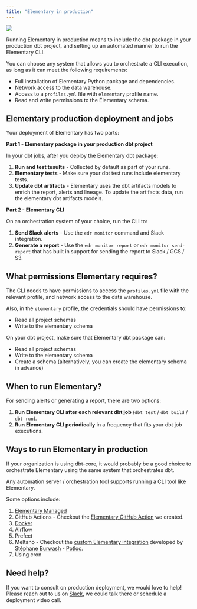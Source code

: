```yaml
---
title: "Elementary in production"
---
```



<a href="mailto:team@elementary-data.com?subject=Tell me about Elementary Managed!&body=I'm interested in learning more about the Elementary Managed private beta. Please send me further details.">
    <img src="/pics/elementary-managed-beta.png"/>
</a>

Running Elementary in production means to include the dbt package in your production dbt project, 
and setting up an automated manner to run the Elementary CLI.

You can choose any system that allows you to orchestrate a CLI execution, as long as it can meet the following requirements:
- Full installation of Elementary Python package and dependencies. 
- Network access to the data warehouse.
- Access to a `profiles.yml` file with `elementary` profile name.
- Read and write permissions to the Elementary schema.  

## Elementary production deployment and jobs 

Your deployment of Elementary has two parts:

**Part 1 - Elementary package in your production dbt project**

In your dbt jobs, after you deploy the Elementary dbt package: 
1. **Run and test tesults** - Collected by default as part of your runs.
2. **Elementary tests** - Make sure your dbt test runs include elementary tests. 
3. **Update dbt artifacts** - Elementary uses the dbt artifacts models to enrich the report, alerts and lineage. To update the artifacts data, run the elementary dbt artifacts models. 


**Part 2 - Elementary CLI**

On an orchestration system of your choice, run the CLI to:
1. **Send Slack alerts** - Use the `edr monitor` command and Slack integration.
2. **Generate a report** - Use the `edr monitor report` or `edr monitor send-report` that has built in support for sending the report to Slack / GCS / S3.


## What permissions Elementary requires?

The CLI needs to have permissions to access the `profiles.yml` file with the relevant profile, 
and network access to the data warehouse. 

Also, in the `elementary` profile, the credentials should have permissions to:
- Read all project schemas 
- Write to the elementary schema

On your dbt project, make sure that Elementary dbt package can: 
- Read all project schemas
- Write to the elementary schema
- Create a schema (alternatively, you can create the elementary schema in advance)

<Schema />

## When to run Elementary?

For sending alerts or generating a report, there are two options:

1. **Run Elementary CLI after each relevant dbt job** (`dbt test` / `dbt build` / `dbt run`).
2. **Run Elementary CLI periodically** in a frequency that fits your dbt job executions.

## Ways to run Elementary in production

If your organization is using dbt-core, it would probably be a good choice to orchestrate Elementary using the same system that orchestrates dbt.

Any automation server / orchestration tool supports running a CLI tool like Elementary.

Some options include: 

1. <a href="mailto:team@elementary-data.com?subject=Tell me about Elementary Managed!&body=I'm interested in learning more about the Elementary Managed private beta. Please send me further details.">Elementary Managed</a>
2. GitHub Actions - Checkout the [Elementary GitHub Action](https://github.com/elementary-data/run-elementary-action) we created.
3. [Docker](https://github.com/elementary-data/elementary/pkgs/container/elementary)
4. Airflow
5. Prefect
6. Meltano - Checkout the [custom Elementary integration](https://hub.meltano.com/utilities/elementary) developed by [Stéphane Burwash](https://github.com/SBurwash) - [Potloc](https://www.potloc.com/). 
7. Using cron

## Need help?

If you want to consult on production deployment, we would love to help!  
Please reach out to us on [Slack](https://join.slack.com/t/elementary-community/shared_invite/zt-uehfrq2f-zXeVTtXrjYRbdE_V6xq4Rg), we could talk there or schedule a deployment video call. 

